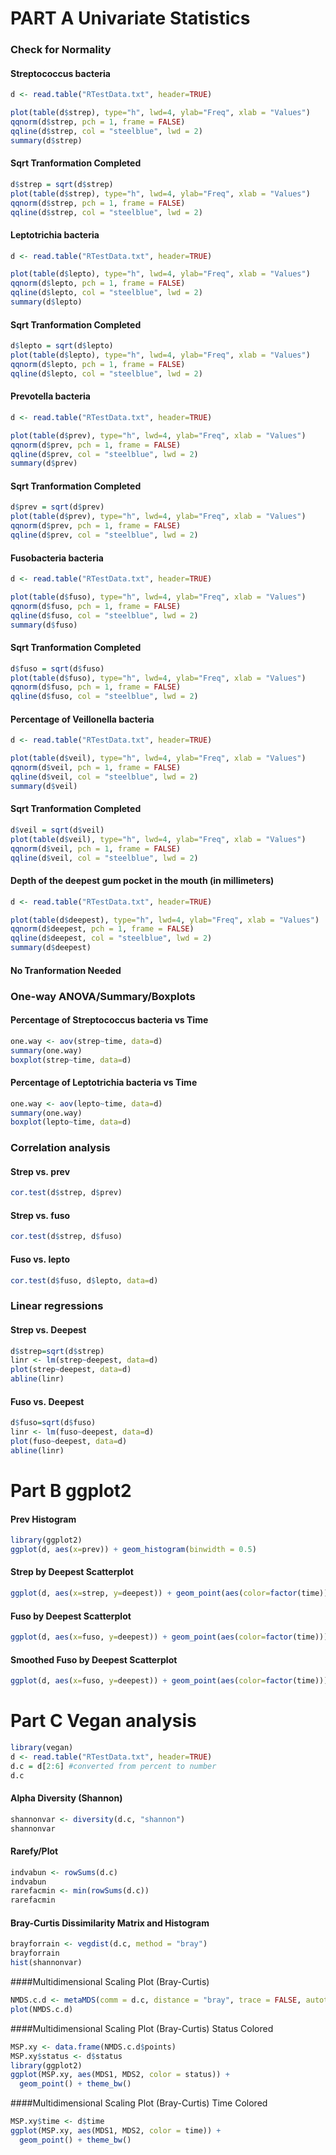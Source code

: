 # PART A Univariate Statistics

### Check for Normality

#### Streptococcus bacteria

```{r}
d <- read.table("RTestData.txt", header=TRUE)

plot(table(d$strep), type="h", lwd=4, ylab="Freq", xlab = "Values")
qqnorm(d$strep, pch = 1, frame = FALSE)
qqline(d$strep, col = "steelblue", lwd = 2)
summary(d$strep)
```
#### Sqrt Tranformation Completed
```{r}
d$strep = sqrt(d$strep)
plot(table(d$strep), type="h", lwd=4, ylab="Freq", xlab = "Values")
qqnorm(d$strep, pch = 1, frame = FALSE)
qqline(d$strep, col = "steelblue", lwd = 2)

```

####  Leptotrichia bacteria

```{r}
d <- read.table("RTestData.txt", header=TRUE)

plot(table(d$lepto), type="h", lwd=4, ylab="Freq", xlab = "Values")
qqnorm(d$lepto, pch = 1, frame = FALSE)
qqline(d$lepto, col = "steelblue", lwd = 2)
summary(d$lepto)
```
#### Sqrt Tranformation Completed
```{r}
d$lepto = sqrt(d$lepto)
plot(table(d$lepto), type="h", lwd=4, ylab="Freq", xlab = "Values")
qqnorm(d$lepto, pch = 1, frame = FALSE)
qqline(d$lepto, col = "steelblue", lwd = 2)

```

####  Prevotella bacteria

```{r}
d <- read.table("RTestData.txt", header=TRUE)

plot(table(d$prev), type="h", lwd=4, ylab="Freq", xlab = "Values")
qqnorm(d$prev, pch = 1, frame = FALSE)
qqline(d$prev, col = "steelblue", lwd = 2)
summary(d$prev)
```
#### Sqrt Tranformation Completed
```{r}
d$prev = sqrt(d$prev)
plot(table(d$prev), type="h", lwd=4, ylab="Freq", xlab = "Values")
qqnorm(d$prev, pch = 1, frame = FALSE)
qqline(d$prev, col = "steelblue", lwd = 2)

```

####  Fusobacteria bacteria

```{r}
d <- read.table("RTestData.txt", header=TRUE)

plot(table(d$fuso), type="h", lwd=4, ylab="Freq", xlab = "Values")
qqnorm(d$fuso, pch = 1, frame = FALSE)
qqline(d$fuso, col = "steelblue", lwd = 2)
summary(d$fuso)
```
#### Sqrt Tranformation Completed
```{r}
d$fuso = sqrt(d$fuso)
plot(table(d$fuso), type="h", lwd=4, ylab="Freq", xlab = "Values")
qqnorm(d$fuso, pch = 1, frame = FALSE)
qqline(d$fuso, col = "steelblue", lwd = 2)

```

####  Percentage of Veillonella bacteria

```{r}
d <- read.table("RTestData.txt", header=TRUE)

plot(table(d$veil), type="h", lwd=4, ylab="Freq", xlab = "Values")
qqnorm(d$veil, pch = 1, frame = FALSE)
qqline(d$veil, col = "steelblue", lwd = 2)
summary(d$veil)
```
#### Sqrt Tranformation Completed
```{r}
d$veil = sqrt(d$veil)
plot(table(d$veil), type="h", lwd=4, ylab="Freq", xlab = "Values")
qqnorm(d$veil, pch = 1, frame = FALSE)
qqline(d$veil, col = "steelblue", lwd = 2)

```

####  Depth of the deepest gum pocket in the mouth (in millimeters)

```{r}
d <- read.table("RTestData.txt", header=TRUE)

plot(table(d$deepest), type="h", lwd=4, ylab="Freq", xlab = "Values")
qqnorm(d$deepest, pch = 1, frame = FALSE)
qqline(d$deepest, col = "steelblue", lwd = 2)
summary(d$deepest)
```
#### No Tranformation Needed

### One-way ANOVA/Summary/Boxplots

#### Percentage of Streptococcus bacteria vs Time
``` {r}
one.way <- aov(strep~time, data=d)
summary(one.way)
boxplot(strep~time, data=d)
```

#### Percentage of Leptotrichia bacteria vs Time
``` {r}
one.way <- aov(lepto~time, data=d)
summary(one.way)
boxplot(lepto~time, data=d)
```
### Correlation analysis
#### Strep vs. prev
```{r}

cor.test(d$strep, d$prev)
```
#### Strep vs. fuso

```{r}

cor.test(d$strep, d$fuso)

```

#### Fuso vs. lepto
```{r}

cor.test(d$fuso, d$lepto, data=d)

```

### Linear regressions
#### Strep vs. Deepest
```{r}
d$strep=sqrt(d$strep)
linr <- lm(strep~deepest, data=d)
plot(strep~deepest, data=d)
abline(linr)
```

#### Fuso vs. Deepest
```{r}
d$fuso=sqrt(d$fuso)
linr <- lm(fuso~deepest, data=d)
plot(fuso~deepest, data=d)
abline(linr)
```

# Part B ggplot2

#### Prev Histogram
```{r}
library(ggplot2)
ggplot(d, aes(x=prev)) + geom_histogram(binwidth = 0.5)

```
#### Strep by Deepest Scatterplot
```{r}
ggplot(d, aes(x=strep, y=deepest)) + geom_point(aes(color=factor(time)))
```
#### Fuso by Deepest Scatterplot
```{r}
ggplot(d, aes(x=fuso, y=deepest)) + geom_point(aes(color=factor(time)))

```

#### Smoothed Fuso by Deepest Scatterplot
```{r}
ggplot(d, aes(x=fuso, y=deepest)) + geom_point(aes(color=factor(time))) + stat_smooth(method=lm)
```

# Part C Vegan analysis

```{r}
library(vegan)
d <- read.table("RTestData.txt", header=TRUE)
d.c = d[2:6] #converted from percent to number
d.c
```
#### Alpha Diversity (Shannon)
```{r}
shannonvar <- diversity(d.c, "shannon")
shannonvar
```
#### Rarefy/Plot
```{r}
indvabun <- rowSums(d.c)
indvabun
rarefacmin <- min(rowSums(d.c))
rarefacmin


```
#### Bray-Curtis Dissimilarity Matrix and Histogram
```{r}
brayforrain <- vegdist(d.c, method = "bray")
brayforrain
hist(shannonvar)
```
####Multidimensional Scaling Plot (Bray-Curtis)
```{r}
NMDS.c.d <- metaMDS(comm = d.c, distance = "bray", trace = FALSE, autotransform = FALSE)
plot(NMDS.c.d)
```
####Multidimensional Scaling Plot (Bray-Curtis) Status Colored
```{r}
MSP.xy <- data.frame(NMDS.c.d$points)
MSP.xy$status <- d$status
library(ggplot2)
ggplot(MSP.xy, aes(MDS1, MDS2, color = status)) +
  geom_point() + theme_bw()

```
####Multidimensional Scaling Plot (Bray-Curtis) Time Colored
```{r}
MSP.xy$time <- d$time
ggplot(MSP.xy, aes(MDS1, MDS2, color = time)) +
  geom_point() + theme_bw()

```
